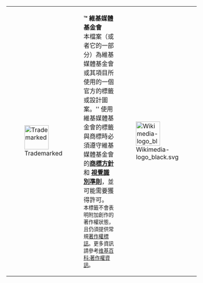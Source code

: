 {| {{Restriction-Layout|class=restriction-trademarked|lang={{{lang}}}}}
| style="width:70px"| [[File:Orange trademark.svg|64px|link=|Trademarked]]
| '''™ 維基媒體基金會'''<br />
本檔案（或者它的一部分）為維基媒體基金會或其項目所使用的一個官方的標籤或設計圖案。'' 使用維基媒體基金會的標籤與商標時必須遵守維基媒體基金會的'''[[foundation:Trademark policy|商標方針]]''' 和 '''[[Wikimedia:Wikimedia visual identity guidelines|視覺識別準則]]'''，並可能需要獲得許可。<br>
<small>本標籤不會表明附加創作的著作權狀態，且仍須提供常規[[Wikipedia:文件版权标志|著作權標誌]]。更多資訊請參考[[维基百科:著作權資訊]]。&nbsp;</small>
| style="width:70px"| [[File:Wikimedia-logo black.svg|link=|64px|right]]
|}
<noinclude>
{{documentation}}
<!-- Categories go on the /doc subpage, and interwikis go on Wikidata. -->
</noinclude>